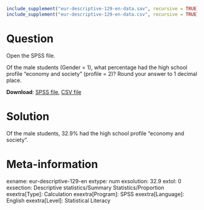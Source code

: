 ```{r, echo = FALSE, results = "hide"}
include_supplement("eur-descriptive-129-en-data.sav", recursive = TRUE)
include_supplement("eur-descriptive-129-en-data.csv", recursive = TRUE)
```

Question
========
Open the SPSS file.

Of the male students (Gender = 1), what percentage had the high school profile "economy and society" (profile = 2)? Round your answer to 1 decimal place.

**Download**: [SPSS file](eur-descriptive-129-en-data.sav), [CSV file](eur-descriptive-129-en-data.csv)


Solution
========
Of the male students, 32.9% had the high school profile "economy and society".


Meta-information
================
exname: eur-descriptive-129-en
extype: num
exsolution: 32.9
extol: 0
exsection: Descriptive statistics/Summary Statistics/Proportion
exextra[Type]: Calculation
exextra[Program]: SPSS
exextra[Language]: English
exextra[Level]: Statistical Literacy
